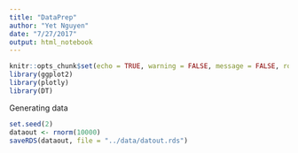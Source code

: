 ```yaml
---
title: "DataPrep"
author: "Yet Nguyen"
date: "7/27/2017"
output: html_notebook
---
```


```r
knitr::opts_chunk$set(echo = TRUE, warning = FALSE, message = FALSE, root.dir ="")
library(ggplot2)
library(plotly)
library(DT)
```

Generating data
```r
set.seed(2)
dataout <- rnorm(10000)
saveRDS(dataout, file = "../data/datout.rds")
```

